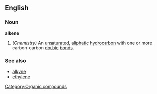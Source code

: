 ==English==
===Noun===
'''alkene'''
#''(Chemistry)'' An [[unsaturated]], [[aliphatic]] [[hydrocarbon]] with one or more carbon-carbon [[double]] [[bond]]s.
===See also===
* [[alkyne]]
* [[ethylene]]

[[Category:Organic compounds]]